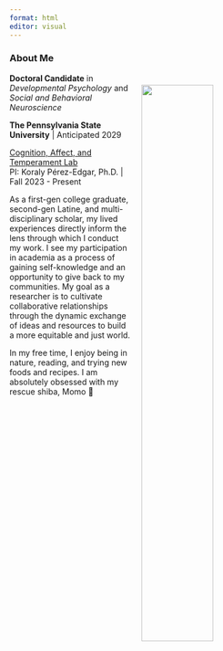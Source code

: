 ```yaml
---
format: html
editor: visual
---
```

### About Me 

![](img/momo.jpg){style="float: right; top: 0px; padding: 20px" fig-align="right" width=50%}



**Doctoral Candidate** in *Developmental Psychology* and *Social and Behavioral Neuroscience*

**The Pennsylvania State University** \| Anticipated 2029 

[Cognition, Affect, and Temperament Lab](https://www.catlabpsu.com/) \
PI: Koraly Pérez-Edgar, Ph.D. \| Fall 2023 - Present 


As a first-gen college graduate, second-gen Latine, and multi-disciplinary scholar, my lived experiences directly inform the lens through which I conduct my work. I see my participation in academia as a process of gaining self-knowledge and an opportunity to give back to my communities. My goal as a researcher is to cultivate collaborative relationships through the dynamic exchange of ideas and resources to build a more equitable and just world.  


In my free time, I enjoy being in nature, reading, and trying new foods and recipes. I am absolutely obsessed with my rescue shiba, Momo 🐾







